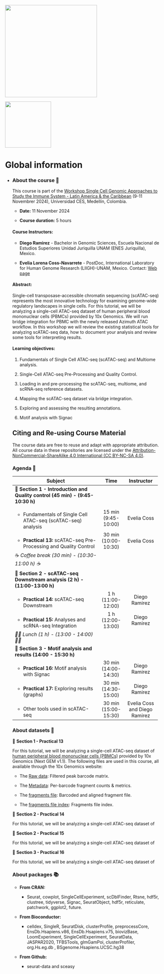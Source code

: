 ::: {layout-ncol="2"}
[![](https://www.wellcomeconnectingscience.org/wp-content/themes/new_wellcome_connecting_science/dist/assets/svg/logo.svg){fig-align="left" width="300"}](https://coursesandconferences.wellcomeconnectingscience.org/event/single-cell-genomic-approaches-to-study-the-immune-system-latin-america-the-caribbean-20241109/)

[![](https://github.com/EveliaCoss/Tutorial_ISCB_LATAM_scATACseq/blob/main/Logo_JAGUAR.png?raw=true){fig-align="right" width="150"}](https://jaguar.liigh.unam.mx/)
:::

# Global information {.unnumbered}

-   ::: {.panel-tabset group="globalInfo"}
    ### About the course 📌

    This course is part of the [Workshop Single Cell Genomic Approaches to Study the Immune System - Latin America & the Caribbean](https://coursesandconferences.wellcomeconnectingscience.org/event/single-cell-genomic-approaches-to-study-the-immune-system-latin-america-the-caribbean-20241109/) (9-11 Novembrer 2024), Universidad CES, Medellín, Colombia.

    -   **Date:** 11 November 2024

    -   **Course duration:** 5 hours

    #### **Course Instructors:**

    -   **Diego Ramirez** - Bachelor in Genomic Sciences, Escuela Nacional de Estudios Superiores Unidad Juriquilla UNAM (ENES Juriquilla), Mexico.

    -   **Evelia Lorena Coss-Navarrete** - PostDoc, International Laboratory for Human Genome Research (LIIGH)-UNAM, Mexico. Contact: [Web page](https://eveliacoss.github.io/)

    #### **Abstract:**

    Single-cell transposase-accessible chromatin sequencing (scATAC-seq) represents the most innovative technology for examining genome-wide regulatory landscapes in single cells. For this tutorial, we will be analyzing a single-cell ATAC-seq dataset of human peripheral blood mononuclear cells (PBMCs) provided by 10x Genomics. We will run bridge integration for PBMC with the newly released Azimuth ATAC workflow. In this workshop we will review the existing statistical tools for analyzing scATAC-seq data, how to document your analysis and review some tools for interpreting results.

    #### **Learning objectives:**

    1.  Fundamentals of Single Cell ATAC-seq (scATAC-seq) and Multiome analysis.

    2.  Single-Cell ATAC-seq Pre-Processing and Quality Control.

    3.  Loading in and pre-processing the scATAC-seq, multiome, and scRNA-seq reference datasets.

    4.  Mapping the scATAC-seq dataset via bridge integration.

    5.  Exploring and assessing the resulting annotations.

    6.  Motif analysis with Signac

    ## Citing and Re-using Course Material

    The course data are free to reuse and adapt with appropriate attribution. All course data in these repositories are licensed under the [Attribution-NonCommercial-ShareAlike 4.0 International (CC BY-NC-SA 4.0)](https://creativecommons.org/licenses/by-nc-sa/4.0/).

    ### Agenda 📆 {#agenda}

    +-------------------------------------------------------------------------------+----------------------+-------------------------------+
    | Subject                                                                       | Time                 | Instructor                    |
    +===============================================================================+:====================:+:=============================:+
    | 🔷 **Section 1 - Introduction and Quality control (45 min) - (9:45-10:30 h)** |                      |                               |
    +-------------------------------------------------------------------------------+----------------------+-------------------------------+
    | -   Fundamentals of Single Cell ATAC-seq (scATAC-seq) analysis                | 15 min (9:45- 10:00) | Evelia Coss                   |
    +-------------------------------------------------------------------------------+----------------------+-------------------------------+
    | -   **Practical 13:** scATAC-seq Pre-Processing and Quality Control           | 30 min\              | Evelia Coss                   |
    |                                                                               | (10:00-10:30)        |                               |
    +-------------------------------------------------------------------------------+----------------------+-------------------------------+
    | ☕ *Coffee break (30 min) - (10:30-11:00 h) ☕*                               |                      |                               |
    +-------------------------------------------------------------------------------+----------------------+-------------------------------+
    | 🔷 **Section 2 - scATAC-seq Downstream analysis** **(2 h) - (11:00-13:00 h)** |                      |                               |
    +-------------------------------------------------------------------------------+----------------------+-------------------------------+
    | -   **Practical 14:** scATAC-seq Downstream                                   | 1 h\                 | Diego Ramirez                 |
    |                                                                               | (11:00-12:00)        |                               |
    +-------------------------------------------------------------------------------+----------------------+-------------------------------+
    | -   **Practical 15:** Analyses and scRNA-seq Integration                      | 1 h\                 | Diego Ramirez                 |
    |                                                                               | (12:00-13:00)        |                               |
    +-------------------------------------------------------------------------------+----------------------+-------------------------------+
    | *🍖🍗 Lunch (1 h) - (13:00 - 14:00) 🍖🍗*                                     |                      |                               |
    +-------------------------------------------------------------------------------+----------------------+-------------------------------+
    | 🔷 **Section 3 - Motif analysis and results (14:00 - 15:30 h)**               |                      |                               |
    +-------------------------------------------------------------------------------+----------------------+-------------------------------+
    | -   **Practical 16:** Motif analysis with Signac                              | 30 min\              | Diego Ramirez                 |
    |                                                                               | (14:00-14:30)        |                               |
    +-------------------------------------------------------------------------------+----------------------+-------------------------------+
    | -   **Practical 17:** Exploring results (graphs)                              | 30 min (14:30-15:00) | Diego Ramirez                 |
    +-------------------------------------------------------------------------------+----------------------+-------------------------------+
    | -   Other tools used in scATAC-seq                                            | 30 min (15:00-15:30) | Evelia Coss and Diego Ramirez |
    +-------------------------------------------------------------------------------+----------------------+-------------------------------+

    ### About datasets **📖**

    🔷 **Section 1 - Practical 13**

    For this tutorial, we will be analyzing a single-cell ATAC-seq dataset of [human peripheral blood mononuclear cells (PBMCs)](https://www.10xgenomics.com/datasets/1-k-peripheral-blood-mononuclear-cells-pbm-cs-from-a-healthy-donor-next-gem-v-1-1-1-1-standard-1-1-0) provided by 10x Genomics (Next GEM v1.1). The following files are used in this course, all available through the 10x Genomics website:

    -   The [Raw data](https://cf.10xgenomics.com/samples/cell-atac/1.1.0/atac_pbmc_1k_nextgem/atac_pbmc_1k_nextgem_filtered_peak_bc_matrix.h5): Filtered peak barcode matrix.

    -   The [Metadata](https://cf.10xgenomics.com/samples/cell-atac/1.1.0/atac_pbmc_1k_nextgem/atac_pbmc_1k_nextgem_singlecell.csv): Per-barcode fragment counts & metrics.

    -   The [fragments file](https://cf.10xgenomics.com/samples/cell-atac/1.1.0/atac_pbmc_1k_nextgem/atac_pbmc_1k_nextgem_fragments.tsv.gz): Barcoded and aligned fragment file.

    -   The [fragments file index](https://cf.10xgenomics.com/samples/cell-atac/1.1.0/atac_pbmc_1k_nextgem/atac_pbmc_1k_nextgem_fragments.tsv.gz.tbi): Fragments file index.

    🔷 **Section 2 - Practical 14**

    For this tutorial, we will be analyzing a single-cell ATAC-seq dataset of

    🔷 **Section 2 - Practical 15**

    For this tutorial, we will be analyzing a single-cell ATAC-seq dataset of

    🔷 **Section 3 - Practical 16**

    For this tutorial, we will be analyzing a single-cell ATAC-seq dataset of

    ### About packages 📚

    -   **From CRAN:**

        -   Seurat, cowplot, SingleCellExperiment, scDblFinder, Rtsne, hdf5r, clustree, tidyverse, Signac, SeuratObject, hdf5r, reticulate, patchwork, ggplot2, future.

    -   **From Bioconductor:**

        -   celldex, SingleR, SeuratDisk, clusterProfile, preprocessCore, EnsDb.Hsapiens.v86, EnsDb.Hsapiens.v75, biovizBase, LoomExperiment, SingleCellExperiment, SeuratData, JASPAR2020, TFBSTools, glmGamPoi, clusterProfiler, org.Hs.eg.db , BSgenome.Hsapiens.UCSC.hg38

    -   **From Github:**

        -   seurat-data and sceasy
    :::
